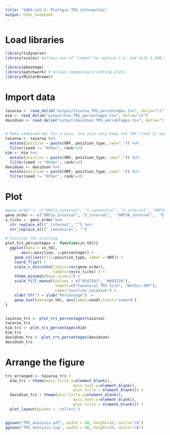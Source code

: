 ```yaml
---
title: "SARS-CoV-2: Plottgin TRS information"
output: html_notebook
---
```


# Load libraries
```r
library(tidyverse)
library(scales) #allows use of "comma" to replace i.e. 1e6 with 1,000,000 during plotting

library(pheatmap)
library(patchwork) # allows composing/orienting plots
library(RColorBrewer)
```

# Import data
```r
taiaroa <- read_delim("output/taiaroa_TRS_percentages.tsv", delim="\t")
kim <- read_delim("output/kim_TRS_percentages.tsv", delim="\t")
davidson <- read_delim("output/davidson_TRS_percentages.tsv", delim="\t")


# Make combined bar for x-axis, and also only keep the TOP (rank 1) seed
taiaroa <- taiaroa %>%
  mutate(position = paste(ORF, position_type, sep="_")) %>% 
  filter(seed != "Other", rank!=2)
kim <- kim %>%
  mutate(position = paste(ORF, position_type, sep="_")) %>% 
  filter(seed != "Other", rank!=2)
davidson <- davidson %>%
  mutate(position = paste(ORF, position_type, sep="_")) %>% 
  filter(seed != "Other", rank!=2)
```

# Plot
```r

#gene_order <- c("ORF1a_internal", "S_cannonical", "S_internal", "ORF3A_cannonical", "ORF3A_internal", "E_cannonical", "E_internal", "M_cannonical", "M_internal", "ORF7A_cannonical", "ORF7A_internal",  "ORF8_cannonical", "ORF8_internal", "N_cannonical", "N_internal")
gene_order <- c("ORF1a_internal", "S_internal",  "ORF3A_internal",  "E_internal",  "M_internal",  "ORF7A_internal",   "ORF8_internal",  "N_internal", "S_cannonical", "ORF3A_cannonical", "E_cannonical","M_cannonical","ORF7A_cannonical","ORF8_cannonical","N_cannonical")
x_ticks <- gene_order %>%
  str_replace_all("_internal", "") %>%
  str_replace_all("_cannonical", "")

# Function for plotting
plot_trs_percentages <- function(in_tbl){
  ggplot(data = in_tbl,
       aes(x=position, y=percentage)) +
    geom_col(aes(fill=position_type, label = ORF)) + 
    coord_flip() + 
    scale_x_discrete(limits=rev(gene_order), 
                     labels=rev(x_ticks) ) + 
    theme_minimal(base_size=17) +
    scale_fill_manual(values = c("#2471A3", "#A93226"),
                      labels=c("Canonical TRS Site", "Within ORF"), 
                      name="Junction Location") +
    xlab("ORF") + ylab("Percentage")  +
    geom_text(data=in_tbl, aes(label=seed),hjust="inward")
}


taiaroa_trs <- plot_trs_percentages(taiaroa)
taiaroa_trs
kim_trs <- plot_trs_percentages(kim)
kim_trs
davidson_trs <- plot_trs_percentages(davidson)
davidson_trs

```

# Arrange the figure
```r

trs_arranged <- taiaroa_trs + 
  kim_trs + theme(axis.title.y=element_blank(),
                              axis.text.y=element_blank(),
                              plot.title = element_blank()) +
  davidson_trs + theme(axis.title.y=element_blank(),
                              axis.text.y=element_blank(),
                              plot.title = element_blank()) +
  plot_layout(guides = 'collect')


ggsave("TRS_analysis.pdf", width = 40, height=15, units="cm")
ggsave("TRS_analysis.svg", width = 40, height=15, units="cm")

```







